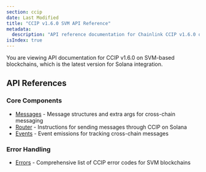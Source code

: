 ```yaml
---
section: ccip
date: Last Modified
title: "CCIP v1.6.0 SVM API Reference"
metadata:
  description: "API reference documentation for Chainlink CCIP v1.6.0 on SVM-based blockchains like Solana. Includes message structures, router functionality, events, and error handling for cross-chain interoperability."
isIndex: true
---
```



<Aside type="note">
  You are viewing API documentation for CCIP v1.6.0 on SVM-based blockchains, which is the latest version for Solana
  integration.
</Aside>

## API References

### Core Components

- [Messages](/ccip/tools-resources/api-reference/svm/v1.6.0/messages) - Message structures and extra args for cross-chain messaging
- [Router](/ccip/tools-resources/api-reference/svm/v1.6.0/router) - Instructions for sending messages through CCIP on Solana
- [Events](/ccip/tools-resources/api-reference/svm/v1.6.0/events) - Event emissions for tracking cross-chain messages

### Error Handling

- [Errors](/ccip/tools-resources/api-reference/svm/v1.6.0/errors) - Comprehensive list of CCIP error codes for SVM blockchains
